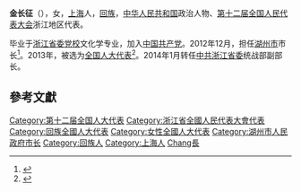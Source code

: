 '''金长征'''（{{bd|1962年||}}），女，[[上海|上海]]人，[[回族|回族]]，[[中华人民共和国|中华人民共和国]]政治人物、[[第十二届全国人民代表大会|第十二届全国人民代表大会]]浙江地区代表。

毕业于[[浙江省委党校|浙江省委党校]]文化学专业，加入[[中国共产党|中国共产党]]。2012年12月，担任[[湖州市|湖州市]]市长<ref>{{cite news|title=金长征当选为浙江省湖州市市长|url=http://leaders.people.com.cn/n/2012/1206/c58278-19811624.html|accessdate=2013-03-29|newspaper=人民网|deadurl=yes|archiveurl=https://web.archive.org/web/20130129212506/http://leaders.people.com.cn/n/2012/1206/c58278-19811624.html|archivedate=2013-01-29}}</ref>。2013年，被选为[[全国人大代表|全国人大代表]]<ref>{{cite news|title=全国人大代表信息-金长征|url= http://210.82.31.1:8084/delegate/viewDelegate.action?dbid=120885|accessdate=2013-03-28|newspaper=全国人大网|archive-url=https://web.archive.org/web/20161020040508/http://www.npc.gov.cn/delegate/viewDelegate.action?dbid=120885|archive-date=2016-10-20|dead-url=yes}}</ref>。2014年1月转任[[中共浙江省委|中共浙江省委]]统战部副部长。

==參考文獻==
{{reflist}}
{{中国政治人物小作品}}

{{DEFAULTSORT:Jin金}}
[[Category:第十二届全国人大代表|Category:第十二届全国人大代表]]
[[Category:浙江省全國人民代表大會代表|Category:浙江省全國人民代表大會代表]]
[[Category:回族全國人大代表|Category:回族全國人大代表]]
[[Category:女性全國人大代表|Category:女性全國人大代表]]
[[Category:湖州市人民政府市长|Category:湖州市人民政府市长]]
[[Category:回族人|Category:回族人]]
[[Category:上海人|Category:上海人]]
[[Category:金姓|Chang長]]